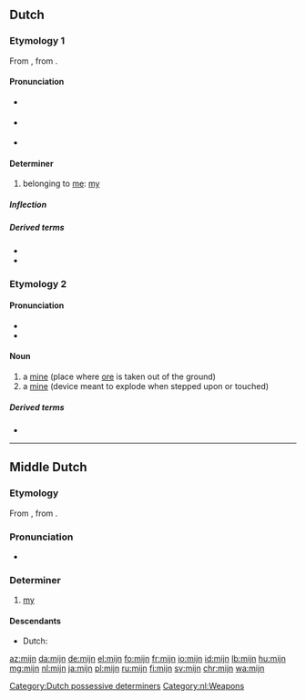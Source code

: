 ==Dutch==

===Etymology 1===
From {{inh|nl|odt|mīn}}, from {{inh|nl|gem-pro|*mīnaz}}.

====Pronunciation====
* {{IPA|/mɛi̯n/|lang=nl}} {{qualifier|stressed}}
* {{IPA|/mən/|lang=nl}} {{qualifier|unstressed; may be spelt {{m|nl|m'n}}}}
* {{audio|Nl-mijn.ogg|audio|lang=nl}}

====Determiner====
{{head|nl|determiner|dependent possessive, independent possessive|mijne|contracted form|m'n}}

# belonging to [[me]]: [[my]]

=====Inflection=====
{{nl-decl-personal pronouns}}

=====Derived terms=====
* {{l|nl|meneer}}
* {{l|nl|mevrouw}}

===Etymology 2===
{{rfe|lang=nl}}

====Pronunciation====
* {{IPA|/mɛi̯n/|lang=nl}}
* {{audio|Nl-mijn.ogg|audio|lang=nl}}

====Noun====
{{nl-noun|f|-en|mijntje}}

# a [[mine]] (place where [[ore]] is taken out of the ground)
# a [[mine]] (device meant to explode when stepped upon or touched)

=====Derived terms=====
* {{l|nl|mijnschacht}}

[[Category:Dutch possessive determiners]]
[[Category:nl:Weapons]]

----

==Middle Dutch==

===Etymology===
From {{inh|dum|odt|mīn}}, from {{etyl|gem-pro|dum}} {{m|gem-pro|*mīnaz}}.

===Pronunciation===
* {{IPA|lang=dum|/miːn/}}

===Determiner===
{{dum-adj|cat=determiners|cat2=possessive determiners|stem=min}}

# [[my]]

====Descendants====
* Dutch: {{l|nl|mijn}}

[[az:mijn]]
[[da:mijn]]
[[de:mijn]]
[[el:mijn]]
[[fo:mijn]]
[[fr:mijn]]
[[io:mijn]]
[[id:mijn]]
[[lb:mijn]]
[[hu:mijn]]
[[mg:mijn]]
[[nl:mijn]]
[[ja:mijn]]
[[pl:mijn]]
[[ru:mijn]]
[[fi:mijn]]
[[sv:mijn]]
[[chr:mijn]]
[[wa:mijn]]